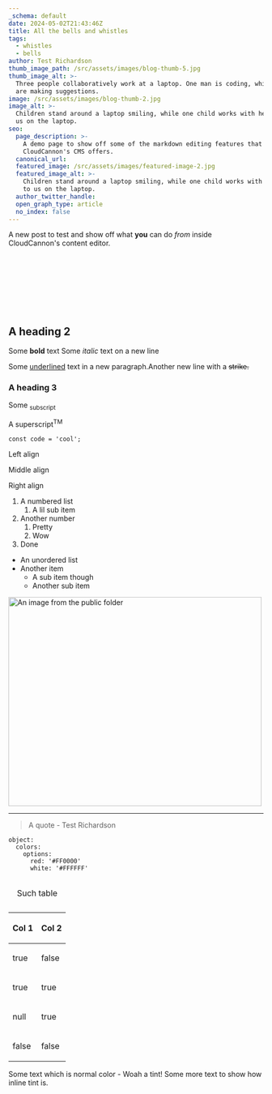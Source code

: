 ```yaml
---
_schema: default
date: 2024-05-02T21:43:46Z
title: All the bells and whistles
tags:
  - whistles
  - bells
author: Test Richardson
thumb_image_path: /src/assets/images/blog-thumb-5.jpg
thumb_image_alt: >-
  Three people collaboratively work at a laptop. One man is coding, while two
  are making suggestions.
image: /src/assets/images/blog-thumb-2.jpg
image_alt: >-
  Children stand around a laptop smiling, while one child works with her back to
  us on the laptop.
seo:
  page_description: >-
    A demo page to show off some of the markdown editing features that
    CloudCannon's CMS offers.
  canonical_url:
  featured_image: /src/assets/images/featured-image-2.jpg
  featured_image_alt: >-
    Children stand around a laptop smiling, while one child works with her back
    to us on the laptop.
  author_twitter_handle:
  open_graph_type: article
  no_index: false
---
```

A new post to test and show off what **you** can do *from* inside CloudCannon's content editor.

<SnippetsAccordion heading="Another new accordion" text="Adding accordion content from the visual editor."/>

&nbsp;

<SnippetsAstroImage image_path="/src/assets/images/blog-thumb-3.jpg" image_alt="A test image"/>

&nbsp;

<SnippetsAlert background_color="#FF785A" alert_message="Test test test" color="#FEF9EF" icon="Bell"/>

&nbsp;

<SnippetsAccordion heading="A test accordion" text="Let's make a happy little mountain now. We don't need any guidelines or formats. All we need to do is just let it flow right out of us. Give him a friend, we forget the trees get lonely too. There we go. Volunteering your time; it pays you and your whole community fantastic dividends. Exercising the imagination, experimenting with talents, being creative; these things, to me, are truly the windows to your soul."/>

&nbsp;

## A heading 2

Some **bold** text Some *italic* text on a new line

Some <u>underlined</u> text in a new paragraph.Another new line with a <s>strike.</s>

### A heading 3

Some <sub>subscript</sub>

A superscript<sup>TM</sup>

`const code = 'cool';`

Left align

<p class="align-center">Middle align</p>

<p class="align-right">Right align</p>

1. A numbered list
   1. A lil sub item
2. Another number
   1. Pretty
   2. Wow
3. Done

* An unordered list
* Another item
  * A sub item though
  * Another sub item

<img src="/images/astro-logo-dark.jpg" alt="An image from the public folder" height="413" width="500" />

---

> A quote - Test Richardson

```
object:
  colors:
    options:
      red: '#FF0000'
      white: '#FFFFFF'
```

<table><caption><p>Such table</p></caption><thead><tr><th><p>Col 1</p></th><th><p>Col 2</p></th></tr></thead><tbody><tr><td><p>true</p></td><td><p>false</p></td></tr><tr><td><p>true</p></td><td><p>true</p></td></tr><tr><td><p>null</p></td><td><p>true</p></td></tr><tr><td><p>false</p></td><td><p>false</p></td></tr></tbody></table>

<SnippetsAlert background_color="#034AD8" alert_message="This is an alert message" color="#000000" icon="Bell"/>

<SnippetsFile src="/documents/test.pdf" file_name="test-file" link_message="A test file to show how you'd have a downloadable link through your markdown"/>

Some text which is normal color - <SnippetsTint tint_color="#F7B2AD">Woah a tint!</SnippetsTint> Some more text to show how inline tint is.

<SnippetsVideo src="/videos/test.mp4"/>